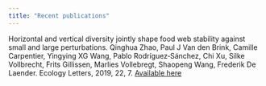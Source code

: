 ```yaml
---
title: "Recent publications"
---
```


Horizontal and vertical diversity jointly shape food web stability against small and large perturbations. Qinghua Zhao, Paul J Van den Brink, Camille Carpentier, Yingying XG Wang, Pablo Rodríguez‐Sánchez, Chi Xu, Silke Vollbrecht, Frits Gillissen, Marlies Vollebregt, Shaopeng Wang, Frederik De Laender. Ecology Letters, 2019, 22, 7. [Available here](https://doi.org/10.1111/ele.13282)





